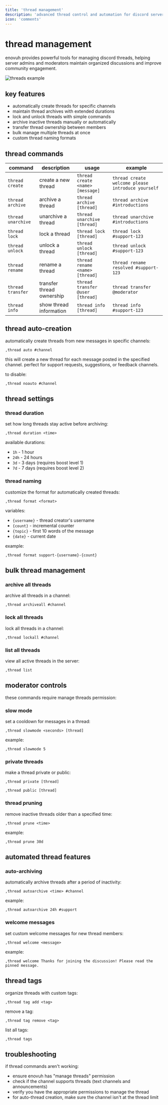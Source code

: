 ```yaml
---
title: 'thread management'
description: 'advanced thread control and automation for discord servers'
icon: 'comments'
---
```


# thread management

enovuh provides powerful tools for managing discord threads, helping server admins and moderators maintain organized discussions and improve community engagement.

<img className="block mx-auto" src="https://enovuh.lol/images/threads-example.png" alt="threads example" />

## key features

- automatically create threads for specific channels
- maintain thread archives with extended durations
- lock and unlock threads with simple commands
- archive inactive threads manually or automatically
- transfer thread ownership between members
- bulk manage multiple threads at once
- custom thread naming formats

## thread commands

| command | description | usage | example |
| ------- | ----------- | ----- | ------- |
| `thread create` | create a new thread | `thread create <name> [message]` | `thread create welcome please introduce yourself` |
| `thread archive` | archive a thread | `thread archive [thread]` | `thread archive #introductions` |
| `thread unarchive` | unarchive a thread | `thread unarchive [thread]` | `thread unarchive #introductions` |
| `thread lock` | lock a thread | `thread lock [thread]` | `thread lock #support-123` |
| `thread unlock` | unlock a thread | `thread unlock [thread]` | `thread unlock #support-123` |
| `thread rename` | rename a thread | `thread rename <name> [thread]` | `thread rename resolved #support-123` |
| `thread transfer` | transfer thread ownership | `thread transfer @user [thread]` | `thread transfer @moderator` |
| `thread info` | show thread information | `thread info [thread]` | `thread info #support-123` |

## thread auto-creation

automatically create threads from new messages in specific channels:

```
,thread auto #channel
```

this will create a new thread for each message posted in the specified channel. perfect for support requests, suggestions, or feedback channels.

to disable:

```
,thread noauto #channel
```

## thread settings

### thread duration

set how long threads stay active before archiving:

```
,thread duration <time>
```

available durations:
- `1h` - 1 hour
- `24h` - 24 hours
- `3d` - 3 days (requires boost level 1)
- `7d` - 7 days (requires boost level 2)

### thread naming

customize the format for automatically created threads:

```
,thread format <format>
```

variables:
- `{username}` - thread creator's username
- `{count}` - incremental counter
- `{topic}` - first 10 words of the message
- `{date}` - current date

example:
```
,thread format support-{username}-{count}
```

## bulk thread management

### archive all threads

archive all threads in a channel:

```
,thread archiveall #channel
```

### lock all threads

lock all threads in a channel:

```
,thread lockall #channel
```

### list all threads

view all active threads in the server:

```
,thread list
```

## moderator controls

these commands require manage threads permission:

### slow mode

set a cooldown for messages in a thread:

```
,thread slowmode <seconds> [thread]
```

example:
```
,thread slowmode 5
```

### private threads

make a thread private or public:

```
,thread private [thread]
```

```
,thread public [thread]
```

### thread pruning

remove inactive threads older than a specified time:

```
,thread prune <time>
```

example:
```
,thread prune 30d
```

## automated thread features

### auto-archiving

automatically archive threads after a period of inactivity:

```
,thread autoarchive <time> #channel
```

example:
```
,thread autoarchive 24h #support
```

### welcome messages

set custom welcome messages for new thread members:

```
,thread welcome <message>
```

example:
```
,thread welcome Thanks for joining the discussion! Please read the pinned message.
```

## thread tags

organize threads with custom tags:

```
,thread tag add <tag>
```

remove a tag:

```
,thread tag remove <tag>
```

list all tags:

```
,thread tags
```

## troubleshooting

if thread commands aren't working:

- ensure enovuh has "manage threads" permission
- check if the channel supports threads (text channels and announcements)
- verify you have the appropriate permissions to manage the thread
- for auto-thread creation, make sure the channel isn't at the thread limit 